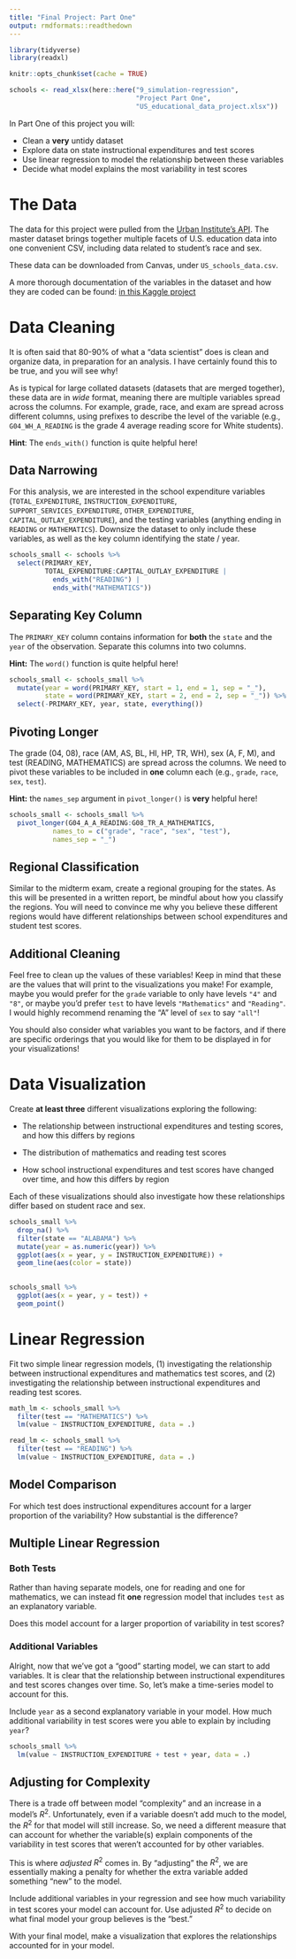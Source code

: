 ```yaml
---
title: "Final Project: Part One"
output: rmdformats::readthedown
---
```


```r
library(tidyverse)
library(readxl)

knitr::opts_chunk$set(cache = TRUE)

schools <- read_xlsx(here::here("9_simulation-regression", 
                                "Project Part One", 
                                "US_educational_data_project.xlsx"))
```


In Part One of this project you will:

- Clean a **very** untidy dataset 
- Explore data on state instructional expenditures and test scores
- Use linear regression to model the relationship between these variables
- Decide what model explains the most variability in test scores


# The Data 

The data for this project were pulled from the 
[Urban Institute's API](https://ed-data-portal.urban.org/data-explorer/). The 
master dataset brings together multiple facets of U.S. education data into one convenient CSV, including data related to student's race and sex. 

These data can be downloaded from Canvas, under `US_schools_data.csv`. 



A more thorough documentation of the variables in the dataset and how they are
coded can be found: [in this Kaggle project](https://www.kaggle.com/noriuk/us-education-datasets-unification-project)



# Data Cleaning 

It is often said that 80-90% of what a "data scientist" does is clean and 
organize data, in preparation for an analysis. I have certainly found this to 
be true, and you will see why! 

As is typical for large collated datasets (datasets that are merged together),
these data are in *wide* format, meaning there are multiple variables spread
across the columns. For example, grade, race, and exam are spread across
different columns, using prefixes to describe the level of the variable (e.g.,
`G04_WH_A_READING` is the grade 4 average reading score for White students). 

**Hint**: The `ends_with()` function is quite helpful here!

## Data Narrowing 

For this analysis, we are interested in the school expenditure variables 
(`TOTAL_EXPENDITURE`, `INSTRUCTION_EXPENDITURE`, `SUPPORT_SERVICES_EXPENDITURE`,
`OTHER_EXPENDITURE`, `CAPITAL_OUTLAY_EXPENDITURE`), and the testing variables
(anything ending in `READING` or `MATHEMATICS`). Downsize the dataset to only 
include these variables, as well as the key column identifying the state / year. 


```r

schools_small <- schools %>% 
  select(PRIMARY_KEY, 
         TOTAL_EXPENDITURE:CAPITAL_OUTLAY_EXPENDITURE | 
           ends_with("READING") |
           ends_with("MATHEMATICS"))

```

## Separating Key Column

The `PRIMARY_KEY` column contains information for **both** the `state` and the 
`year` of the observation. Separate this columns into two columns. 

**Hint:** The `word()` function is quite helpful here! 

```r
schools_small <- schools_small %>% 
  mutate(year = word(PRIMARY_KEY, start = 1, end = 1, sep = "_"), 
         state = word(PRIMARY_KEY, start = 2, end = 2, sep = "_")) %>% 
  select(-PRIMARY_KEY, year, state, everything())


```


## Pivoting Longer

The grade (04, 08), race (AM, AS, BL, HI, HP, TR, WH), sex (A, F, M), and test
(READING, MATHEMATICS) are spread across the columns. We need to pivot these variables to be included in **one** column each (e.g., `grade`, `race`, `sex`, 
`test`).  

**Hint:** the `names_sep` argument in `pivot_longer()` is **very** helpful here!

```r
schools_small <- schools_small %>% 
  pivot_longer(G04_A_A_READING:G08_TR_A_MATHEMATICS, 
           names_to = c("grade", "race", "sex", "test"), 
           names_sep = "_")
```

## Regional Classification 

Similar to the midterm exam, create a regional grouping for the states. As this 
will be presented in a written report, be mindful about how you classify the 
regions. You will need to convince me why you believe these different regions
would have different relationships between school expenditures and student 
test scores. 


## Additional Cleaning

Feel free to clean up the values of these variables! Keep in mind that these 
are the values that will print to the visualizations you make! For example, 
maybe you would prefer for the `grade` variable to only have levels `"4"` and 
`"8"`, or maybe you'd prefer `test` to have levels `"Mathematics"` and 
`"Reading"`. I would highly recommend renaming the "A" level of `sex` to say 
`"all"`! 

You should also consider what variables you want to be factors, and if there 
are specific orderings that you would like for them to be displayed in for your 
visualizations! 


# Data Visualization

Create **at least three** different visualizations exploring the following:

- The relationship between instructional expenditures and testing scores, and
how this differs by regions

- The distribution of mathematics and reading test scores

- How school instructional expenditures and test scores have changed over time,
and how this differs by region 

Each of these visualizations should also investigate how these relationships 
differ based on student race and sex. 


```r
schools_small %>% 
  drop_na() %>% 
  filter(state == "ALABAMA") %>% 
  mutate(year = as.numeric(year)) %>% 
  ggplot(aes(x = year, y = INSTRUCTION_EXPENDITURE)) + 
  geom_line(aes(color = state))
  

schools_small %>% 
  ggplot(aes(x = year, y = test)) + 
  geom_point()

```


# Linear Regression

Fit two simple linear regression models, (1) investigating the relationship
between instructional expenditures and mathematics test scores, and (2) 
investigating the relationship between instructional expenditures and reading test scores. 

```r
math_lm <- schools_small %>% 
  filter(test == "MATHEMATICS") %>% 
  lm(value ~ INSTRUCTION_EXPENDITURE, data = .)

read_lm <- schools_small %>% 
  filter(test == "READING") %>% 
  lm(value ~ INSTRUCTION_EXPENDITURE, data = .)

```


## Model Comparison 

For which test does instructional expenditures account for a larger proportion
of the variability? How substantial is the difference? 


## Multiple Linear Regression 

### Both Tests

Rather than having separate models, one for reading and one for mathematics, we
can instead fit **one** regression model that includes `test` as an explanatory 
variable. 

Does this model account for a larger proportion of variability in test scores? 


### Additional Variables

Alright, now that we've got a "good" starting model, we can start to add 
variables. It is clear that the relationship between instructional expenditures
and test scores changes over time. So, let's make a time-series model to account
for this. 

Include `year` as a second explanatory variable in your model. How much
additional variability in test scores were you able to explain by including 
`year`? 

```r
schools_small %>% 
  lm(value ~ INSTRUCTION_EXPENDITURE + test + year, data = .)
```

## Adjusting for Complexity 

There is a trade off between model "complexity" and an increase in a model's 
$R^2$. Unfortunately, even if a variable doesn't add much to the model, the 
$R^2$ for that model will still increase. So, we need a different measure that 
can account for whether the variable(s) explain components of the variability 
in test scores that weren't accounted for by other variables. 

This is where *adjusted* $R^2$ comes in. By "adjusting" the $R^2$, we are
essentially making a penalty for whether the extra variable added something 
"new" to the model. 

Include additional variables in your regression and see how much variability 
in test scores your model can account for. Use adjusted $R^2$ to decide on what
final model your group believes is the "best." 

With your final model, make a visualization that explores the relationships 
accounted for in your model. 

